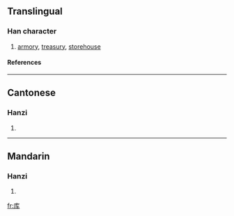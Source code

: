 {{see|庫}}

==Translingual==
===Han character===
{{Han char|rn=53|rad=广|as=04|sn=7|four=|canj=戈大手 (IKQ)}}
# [[armory]], [[treasury]], [[storehouse]]
====References====
{{Han ref|kx=0344.051|hdz=20874.010|uh=5E93|ud=24211}}
----
==Cantonese==
===Hanzi===
{{yue-hanzi|jyut=|y=fu3}}
# {{defn|Cantonese}}
----
==Mandarin==
===Hanzi===
{{cmn-hanzi|tra=庫|pin=[[kù]] (ku4), [[yīng]] (ying1)|wg=k'u<sup>4</sup>, ying<sup>1</sup>}}
# {{defn|Mandarin}}

[[fr:库]]